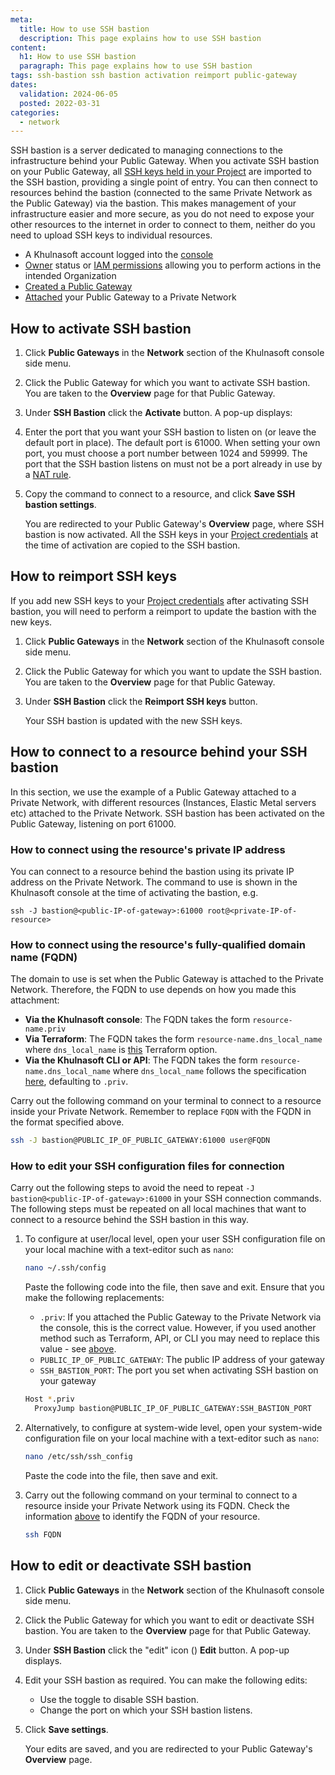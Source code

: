 ```yaml
---
meta:
  title: How to use SSH bastion
  description: This page explains how to use SSH bastion
content:
  h1: How to use SSH bastion
  paragraph: This page explains how to use SSH bastion
tags: ssh-bastion ssh bastion activation reimport public-gateway
dates:
  validation: 2024-06-05
  posted: 2022-03-31
categories:
  - network
---
```


SSH bastion is a server dedicated to managing connections to the infrastructure behind your Public Gateway. When you activate SSH bastion on your Public Gateway, all [SSH keys held in your Project](https://console.khulnasoft.com/project/ssh-keys/) are imported to the SSH bastion, providing a single point of entry. You can then connect to resources behind the bastion (connected to the same Private Network as the Public Gateway) via the bastion. This makes management of your infrastructure easier and more secure, as you do not need to expose your other resources to the internet in order to connect to them, neither do you need to upload SSH keys to individual resources.

<Macro id="requirements" />

- A Khulnasoft account logged into the [console](https://console.khulnasoft.com)
- [Owner](/identity-and-access-management/iam/concepts/#owner) status or [IAM permissions](/identity-and-access-management/iam/concepts/#permission) allowing you to perform actions in the intended Organization
- [Created a Public Gateway](/network/public-gateways/how-to/create-a-public-gateway/)
- [Attached](/network/vpc/how-to/attach-resources-to-pn/) your Public Gateway to a Private Network

## How to activate SSH bastion

1. Click **Public Gateways** in the **Network** section of the Khulnasoft console side menu.
2. Click the Public Gateway for which you want to activate SSH bastion. You are taken to the **Overview** page for that Public Gateway.
    <Lightbox src="khulnasoft-ssh-bastion-activate.webp" alt="" />
3. Under **SSH Bastion** click the **Activate** button. A pop-up displays:
    <Lightbox src="khulnasoft-activate-ssh-bastion-popup.webp" alt="" />
4. Enter the port that you want your SSH bastion to listen on (or leave the default port in place).
    <Message type="tip">
      The default port is 61000. When setting your own port, you must choose a port number between 1024 and 59999. The port that the SSH bastion listens on must not be a port already in use by a [NAT rule](/network/public-gateways/concepts/#nat).
    </Message>
5. Copy the command to connect to a resource, and click **Save SSH bastion settings**.

    You are redirected to your Public Gateway's **Overview** page, where SSH bastion is now activated. All the SSH keys in your [Project credentials](/identity-and-access-management/iam/concepts/#api-key) at the time of activation are copied to the SSH bastion.

## How to reimport SSH keys

If you add new SSH keys to your [Project credentials](/identity-and-access-management/iam/concepts/#api-key) after activating SSH bastion, you will need to perform a reimport to update the bastion with the new keys.

1. Click **Public Gateways** in the **Network** section of the Khulnasoft console side menu.
2. Click the Public Gateway for which you want to update the SSH bastion. You are taken to the **Overview** page for that Public Gateway.
3. Under **SSH Bastion** click the **Reimport SSH keys** button.
    <Lightbox src="khulnasoft-ssh-bastion-reimport.webp" alt="" />

    Your SSH bastion is updated with the new SSH keys.

## How to connect to a resource behind your SSH bastion

In this section, we use the example of a Public Gateway attached to a Private Network, with different resources (Instances, Elastic Metal servers etc) attached to the Private Network. SSH bastion has been activated on the Public Gateway, listening on port 61000.  

### How to connect using the resource's private IP address

You can connect to a resource behind the bastion using its private IP address on the Private Network. The command to use is shown in the Khulnasoft console at the time of activating the bastion, e.g.

`ssh -J bastion@<public-IP-of-gateway>:61000 root@<private-IP-of-resource>`

### How to connect using the resource's fully-qualified domain name (FQDN)

The domain to use is set when the Public Gateway is attached to the Private Network. Therefore, the FQDN to use depends on how you made this attachment:

- **Via the Khulnasoft console**: The FQDN takes the form `resource-name.priv`
- **Via Terraform**: The FQDN takes the form `resource-name.dns_local_name` where `dns_local_name` is [this](https://registry.terraform.io/providers/khulnasoft/khulnasoft/latest/docs/resources/vpc_public_gateway_dhcp#dns_local_name) Terraform option.
- **Via the Khulnasoft CLI or API**:  The FQDN takes the form `resource-name.dns_local_name` where `dns_local_name` follows the specification [here](https://www.khulnasoft.com/en/developers/api/public-gateway/#path-dhcp-create-a-dhcp-configuration), defaulting to `.priv`.

Carry out the following command on your terminal to connect to a resource inside your Private Network. Remember to replace `FQDN` with the FQDN in the format specified above.

```bash
ssh -J bastion@PUBLIC_IP_OF_PUBLIC_GATEWAY:61000 user@FQDN
```

### How to edit your SSH configuration files for connection

Carry out the following steps to avoid the need to repeat `-J bastion@<public-IP-of-gateway>:61000` in your SSH connection commands. The following steps must be repeated on all local machines that want to connect to a resource behind the SSH bastion in this way.

1. To configure at user/local level, open your user SSH configuration file on your local machine with a text-editor such as `nano`: 
    ```bash
    nano ~/.ssh/config
    ```
    Paste the following code into the file, then save and exit. Ensure that you make the following replacements:
      - `.priv`: If you attached the Public Gateway to the Private Network via the console, this is the correct value. However, if you used another method such as Terraform, API, or CLI you may need to replace this value - see [above](#how-to-connect-using-the-resource's-fully-qualified-domain-name-(fqdn)).
      - `PUBLIC_IP_OF_PUBLIC_GATEWAY`: The public IP address of your gateway
      - `SSH_BASTION_PORT`: The port you set when activating SSH bastion on your gateway

    ```bash
    Host *.priv
      ProxyJump bastion@PUBLIC_IP_OF_PUBLIC_GATEWAY:SSH_BASTION_PORT
    ```
2. Alternatively, to configure at system-wide level, open your system-wide configuration file on your local machine with a text-editor such as `nano`: 
    ```bash
    nano /etc/ssh/ssh_config
    ```
    Paste the code into the file, then save and exit.

3. Carry out the following command on your terminal to connect to a resource inside your Private Network using its FQDN. Check the information [above](#how-to-connect-using-the-resource's-fully-qualified-domain-name-(fqdn)) to identify the FQDN of your resource. 
    ```bash
    ssh FQDN
    ```

## How to edit or deactivate SSH bastion

1. Click **Public Gateways** in the **Network** section of the Khulnasoft console side menu.
2. Click the Public Gateway for which you want to edit or deactivate SSH bastion. You are taken to the **Overview** page for that Public Gateway.
3. Under **SSH Bastion** click the "edit" icon (<Icon name="edit" />) **Edit** button. A pop-up displays.
4. Edit your SSH bastion as required. You can make the following edits:
    - Use the <Icon name="toggle" /> toggle to disable SSH bastion.
    - Change the port on which your SSH bastion listens.
5. Click **Save settings**.

    Your edits are saved, and you are redirected to your Public Gateway's **Overview** page.
